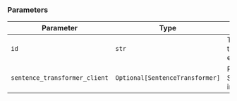 ### Parameters

| Parameter | Type | Description | Default |
|-----------|------|-------------|---------|
| `id` | `str` | The model ID or path to use for embeddings | `"sentence-transformers/all-MiniLM-L6-v2"` |
| `sentence_transformer_client` | `Optional[SentenceTransformer]` | Pre-configured SentenceTransformer instance | `None` |